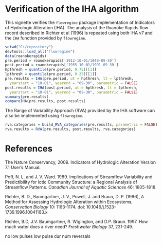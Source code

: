 %\VignetteEngine{knitr} 
%\VignetteIndexEntry{IHA verification} 

# Verification of the IHA algorithm

This vignette verifies the `flowregime` package implementation of Indicators of
Hydrologic Alteration (IHA). The analysis of the Roanoke Rapids flow record 
described in Richter et al (1996) is repeated using both IHA v7 and the 
`IHA` function provided by `flowregime`.

```{r iha}
setwd("C:/repository")
devtools::load_all("flowregime")
data(roanokerapids)
pre.period = roanokerapids['1912-10-01/1949-09-30']
post.period = roanokerapids['1955-10-01/1991-09-30']
hpthresh = quantile(pre.period, 0.75)[[1]]
lpthresh = quantile(pre.period, 0.25)[[1]]
pre.results = IHA(pre.period, ut = hpthresh, lt = lpthresh, 
  yearstart = "10-01", yearend = "09-30", parametric = FALSE)
post.results = IHA(post.period, ut = hpthresh, lt = lpthresh, 
  yearstart = "10-01", yearend = "09-30", parametric = FALSE)
summary(pre.results)
compareIHA(pre.results, post.results)
```

The Range of Variability Approach (RVA) provided by the IHA software can also
be implemented using `flowregime`.

```{r rva}
rva.categories = build_RVA_categories(pre.results, parametric = FALSE)
rva.results = RVA(pre.results, post.results, rva.categories)

```



# References

The Nature Conservancy, 2009. Indicators of Hydrologic Alteration Version 7.1
User's Manual.

Poff, N. L. and J. V. Ward. 1989. Implications of Streamflow Variability and
Predictibility for Iotic Community Structure: a Regional Analysis of Streamflow 
Patterns. *Canadian Journal of Aquatic Sciences* 46: 1805-1818.

Richter, B. D., Baumgartner, J. V., Powell, J. and Braun, D. P. (1996), A 
Method for Assessing Hydrologic Alteration within Ecosystems. *Conservation 
Biology* 10: 1163-1174. doi: 10.1046/j.1523-1739.1996.10041163.x

Richter, B.D, J.V. Baumgartner, R. Wigington, and D.P. Braun. 1997. How much 
water does a river need? *Freshwater Biology* 37, 231-249.



no low pulses
low pulse dur
num reversals